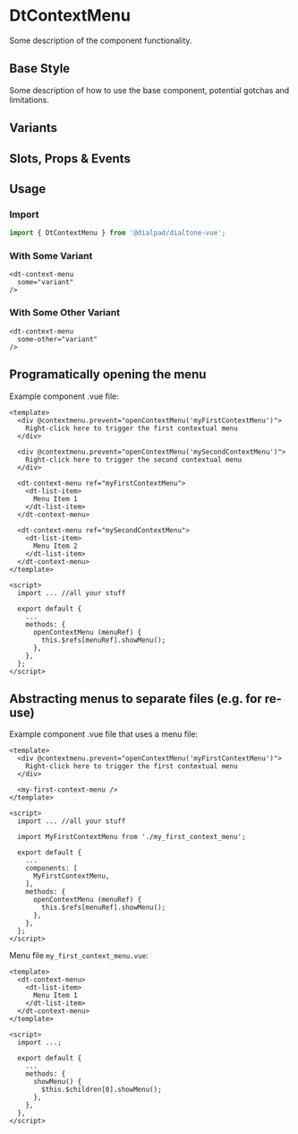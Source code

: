 
# DtContextMenu

<Subtitle>
  Some description of the component functionality.
</Subtitle>

## Base Style

Some description of how to use the base component, potential gotchas and limitations.

<Canvas>
  <Story id="<GROUP>-dt-context-menu--default" />
</Canvas>

## Variants

<Canvas>
  <Story id="<GROUP>-dt-context-menu--variants" />
</Canvas>

## Slots, Props & Events

<ArgsTable story={PRIMARY_STORY} />

## Usage

### Import

```jsx
import { DtContextMenu } from '@dialpad/dialtone-vue';
```

### With Some Variant

```vue
<dt-context-menu
  some="variant"
/>
```

### With Some Other Variant

```vue
<dt-context-menu
  some-other="variant"
/>
```

## Programatically opening the menu

Example component .vue file:

```vue
<template>
  <div @contextmenu.prevent="openContextMenu('myFirstContextMenu')">
    Right-click here to trigger the first contextual menu
  </div>

  <div @contextmenu.prevent="openContextMenu('mySecondContextMenu')">
    Right-click here to trigger the second contextual menu
  </div>

  <dt-context-menu ref="myFirstContextMenu">
    <dt-list-item>
      Menu Item 1
    </dt-list-item>
  </dt-context-menu>

  <dt-context-menu ref="mySecondContextMenu">
    <dt-list-item>
      Menu Item 2
    </dt-list-item>
  </dt-context-menu>
</template>

<script>
  import ... //all your stuff

  export default {
    ...
    methods: {
      openContextMenu (menuRef) {
        this.$refs[menuRef].showMenu();
      },
    },
  };
</script>
```

## Abstracting menus to separate files (e.g. for re-use)

Example component .vue file that uses a menu file:

```vue
<template>
  <div @contextmenu.prevent="openContextMenu('myFirstContextMenu')">
    Right-click here to trigger the first contextual menu
  </div>

  <my-first-context-menu />
</template>

<script>
  import ... //all your stuff

  import MyFirstContextMenu from './my_first_context_menu';

  export default {
    ...
    components: [
      MyFirstContextMenu,
    ],
    methods: {
      openContextMenu (menuRef) {
        this.$refs[menuRef].showMenu();
      },
    },
  };
</script>
```

Menu file `my_first_context_menu.vue`:

```vue
<template>
  <dt-context-menu>
    <dt-list-item>
      Menu Item 1
    </dt-list-item>
  </dt-context-menu>
</template>

<script>
  import ...;

  export default {
    ...
    methods: {
      showMenu() {
        $this.$children[0].showMenu();
      },
    },
  },
</script>
```
